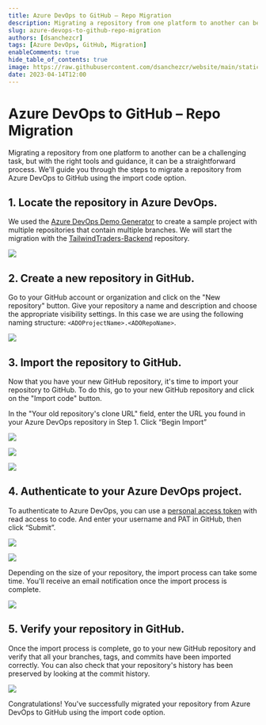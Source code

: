 ```yaml
---
title: Azure DevOps to GitHub – Repo Migration
description: Migrating a repository from one platform to another can be a challenging task, but with the right tools and guidance, it can be a straightforward process. 
slug: azure-devops-to-github-repo-migration
authors: [dsanchezcr]
tags: [Azure DevOps, GitHub, Migration]
enableComments: true
hide_table_of_contents: true
image: https://raw.githubusercontent.com/dsanchezcr/website/main/static/img/ADOGHRepoMigration/ADOtoGH.jpg
date: 2023-04-14T12:00
---
```

# Azure DevOps to GitHub – Repo Migration
Migrating a repository from one platform to another can be a challenging task, but with the right tools and guidance, it can be a straightforward process. We'll guide you through the steps to migrate a repository from Azure DevOps to GitHub using the import code option.
<!--truncate-->
## 1. Locate the repository in Azure DevOps.

We used the [Azure DevOps Demo Generator](https://azuredevopsdemogenerator.azurewebsites.net) to create a sample project with multiple repositories that contain multiple branches. We will start the migration with the [TailwindTraders-Backend](https://github.com/microsoft/tailwindTraders-backend) repository.

![](../static/img/ADOGHRepoMigration/ADORepo.png)

## 2. Create a new repository in GitHub.

Go to your GitHub account or organization and click on the "New repository" button. Give your repository a name and description and choose the appropriate visibility settings. 
In this case we are using the following naming structure: ```<ADOProjectName>.<ADORepoName>```.

![](../static/img/ADOGHRepoMigration/GHRepo.png)

## 3. Import the repository to GitHub.

Now that you have your new GitHub repository, it's time to import your repository to GitHub. To do this, go to your new GitHub repository and click on the "Import code" button. 

In the "Your old repository's clone URL" field, enter the URL you found in your Azure DevOps repository in Step 1. Click “Begin Import”

![](../static/img/ADOGHRepoMigration/ADORepoURL.png)

![](../static/img/ADOGHRepoMigration/GHImportCode.png)

![](../static/img/ADOGHRepoMigration/GHImportRepo.png)

## 4. Authenticate to your Azure DevOps project.

To authenticate to Azure DevOps, you can use a [personal access token](https://learn.microsoft.com/azure/devops/organizations/accounts/use-personal-access-tokens-to-authenticate?WT.mc_id=DT-MVP-5005361&view=azure-devops&tabs=Windows#create-a-pat) with read access to code. And enter your username and PAT in GitHub, then click “Submit”.

![](../static/img/ADOGHRepoMigration/ADOPAT.png)

![](../static/img/ADOGHRepoMigration/GHAuth.png)

Depending on the size of your repository, the import process can take some time. You'll receive an email notification once the import process is complete. 

![](../static/img/ADOGHRepoMigration/GHMigration.png)

## 5. Verify your repository in GitHub.

Once the import process is complete, go to your new GitHub repository and verify that all your branches, tags, and commits have been imported correctly. You can also check that your repository's history has been preserved by looking at the commit history.

![](../static/img/ADOGHRepoMigration/RepoMigrated.png)

Congratulations! You've successfully migrated your repository from Azure DevOps to GitHub using the import code option.